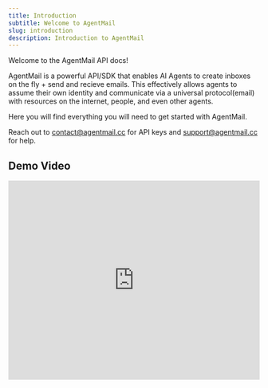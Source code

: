 ```yaml
---
title: Introduction
subtitle: Welcome to AgentMail
slug: introduction
description: Introduction to AgentMail
---
```


Welcome to the AgentMail API docs!

AgentMail is a powerful API/SDK that enables AI Agents to create inboxes on the fly + send and recieve emails. This effectively allows agents to assume their own identity and communicate via a universal protocol(email) with resources on the internet, people, and even other agents.

Here you will find everything you will need to get started with AgentMail.

Reach out to [contact@agentmail.cc](mailto:contact@agentmail.cc) for API keys and [support@agentmail.cc](mailto:support@agentmail.cc) for help.

## Demo Video

<iframe
  width="100%"
  height="400"
  src="https://www.youtube.com/embed/Hi01zDIxE2M"
  title="Substack Agent Demo"
  frameBorder="0"
  allowFullScreen
/>

## Get Started

<Cards>
  <Card title="Quickstart" icon="fa-solid fa-book" href="/quickstart" />
  <Card title="API Reference" icon="fa-solid fa-code" href="/api-reference" />
</Cards>

## Support

<Cards>
  <Card
    title="Discord"
    icon="fa-brands fa-discord"
    href="https://discord.gg/hTYatWYWBc"
  />
  <Card
    title="Email"
    icon="fa-solid fa-envelope"
    href="mailto:support@agentmail.cc"
  />
</Cards>
